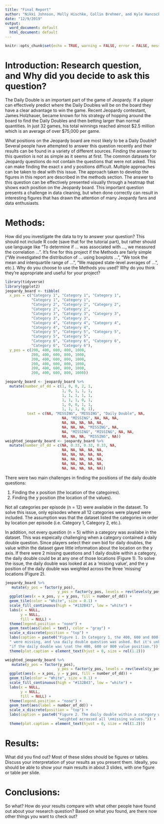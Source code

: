 ```yaml
---
title: "Final Report"
author: "Nikki Johnson, Molly Hischke, Collin Brehmer, and Kyle Hancock"
date: "12/9/2019"
output:
  word_document: default
  html_document: default
---
```


```r
knitr::opts_chunk$set(echo = TRUE, warning = FALSE, error = FALSE, message = FALSE)
```

# Introduction: Research question, and Why did you decide to ask this question?

The Daily Double is an important part of the game of Jeopardy. If a player can effectively predict where the Daily Doubles will be on the board they have a clear advantage to win the game. Recent Jeopardy contestant, James Holzhauer, became known for his strategy of hopping around the board to find the Daily Doubles and then betting larger than normal quantities. In just 32 games, his total winnings reached almost $2.5 million which is an average of over $75,000 per game.

What positions on the Jeopardy board are most likely to be a Daily Double? Several people have attempted to answer this question recently and their results can be found in a variety of different sources. Finding the answer to this question is not as simple as it seems at first. The common datasets for Jeopardy questions do not contain the questions that were not asked. This can make finding the exact x and y positions difficult. Multiple approaches can be taken to deal with this issue. The approach taken to develop the figures in this report are described in the methods section. The answer to this question can be effectively presented visually through a heatmap that shows each position on the Jeopardy board. This important question presents a challenge in data cleaning, but when done correctly can result in interesting figures that has drawn the attention of many Jeopardy fans and data enthusiasts.

# Methods: 

How did you investigate the data to try to answer your question? This should not include R code (save that for the tutorial part), but rather should use language like “To determine if … was associated with …, we measured the correlation …”. It’s fine for this project if the Methods are fairly simple (“We investigated the distribution of … using boxplots …”, “We took the mean and interquartile range of …”, “We mapped state-level averages of …”, etc.). Why do you choose to use the Methods you used? Why do you think they’re appropriate and useful for your project?
```r
library(tidyverse)
library(ggplot2)
jeopardy_board <- tibble(
  x_pos = c("Category 1", "Category 1", "Category 1", 
            "Category 1", "Category 1", 
            "Category 2", "Category 2", "Category 2", 
            "Category 2", "Category 2",
            "Category 3", "Category 3", "Category 3", 
            "Category 3", "Category 3", 
            "Category 4", "Category 4", "Category 4", 
            "Category 4", "Category 4", 
            "Category 5", "Category 5", "Category 5", 
            "Category 5", "Category 5",
            "Category 6", "Category 6", "Category 6", 
            "Category 6", "Category 6"),
  y_pos = c(200, 400, 600, 800, 1000, 
            200, 400, 600, 800, 1000,
            200, 400, 600, 800, 1000,
            200, 400, 600, 800, 1000,
            200, 400, 600, 800, 1000, 
            200, 400, 600, 800, 1000))

jeopardy_board <- jeopardy_board %>% 
  mutate(number_of_dd = c(1, 0, 0, 2, 1,
                          1, 0, 1, 1, 1,
                          1, 1, 1, 1, 1,
                          1, 1, 1, 0, 1,
                          1, 0, 0, 1, 1,
                          1, 1, 1, 0, 1),
          text = c(NA, "MISSING", "MISSING", "Daily Double", NA,
                          NA, "MISSING", NA, NA, NA,
                          NA, NA, NA, NA, NA,
                          NA, NA, NA, "MISSING", NA,
                          NA, "MISSING", "MISSING", NA, NA,
                          NA, NA, NA, "MISSING", NA)) 
weighted_jeopardy_board <- jeopardy_board %>% 
  mutate(number_of_dd = c(NA, 0.33, 0.33, 0.33, NA,
                          NA, NA, NA, NA, NA,
                          NA, NA, NA, NA, NA,
                          NA, NA, NA, NA, NA,
                          NA, NA, NA, NA, NA,
                          NA, NA, NA, NA, NA)) 

```

There were two main challenges in finding the positions of the daily double questions:

1. Finding the x position (the location of the categoires).
2. Finding the y position (the location of the values). 

Not all categories per episode (n = 12) were available in the dataset. To solve this issue, only episodes where all 12 categories were played were included. The assumption was that the dataset listed the categories in order by location per episode (i.e. Category 1, Category 2, etc.). 

In addition, not every question (n = 5) within a category was availabe in the dataset. This was espeically challenging when a category contained a daily double question. Since players select their own bid for daily doubles, the value within the dataset gave little information about the location on the y axis. If there were 2 missing questions and 1 daily double within a category, the daily double could be at any one of those locations (Figure 1). To solve the issue, the daily double was  looked at as a 'missing value', and the y position of the daily double was weighted across the three 'missing' locations (Figure 2). 
      
```r
jeopardy_board %>% 
   mutate(y_pos = factor(y_pos), 
                        y_pos = factor(y_pos, levels = rev(levels(y_pos)))) %>% 
  ggplot(aes(x = x_pos, y = y_pos, fill = number_of_dd)) +
  geom_tile(color = "White", size = 0.1) +
  scale_fill_continuous(high = "#132B43", low = "white") + 
  labs(x = NULL, 
       y = NULL, 
       fill = NULL) +
  theme(legend.position = "none") + 
  geom_text(aes(label = text), color = "gray") +
  scale_x_discrete(position = "top") +
  labs(caption = paste0("Figure 1. In Category 1, the 400, 600 and 800 values",
  " were missing, and \na daily double question was asked. But it's unknown ",
  "if the daily double was \nat the 400, 600 or 800 value position.")) +
  theme(plot.caption = element_text(hjust = 0, size = rel(1.2)))
```

```r
weighted_jeopardy_board %>% 
   mutate(y_pos = factor(y_pos), 
                        y_pos = factor(y_pos, levels = rev(levels(y_pos)))) %>% 
  ggplot(aes(x = x_pos, y = y_pos, fill = number_of_dd)) +
  geom_tile(color = "White", size = 0.1) +
  scale_fill_continuous(high = "#132B43", low = "white") + 
  labs(x = NULL, 
       y = NULL, 
       fill = NULL) +
  theme(legend.position = "none") + 
  geom_text(aes(label = number_of_dd)) +
  scale_x_discrete(position = "top") +
  labs(caption = paste0("Figure 2. The daily double within a category was ",
                        "weighted acrossed all \nmissing values.")) +
  theme(plot.caption = element_text(hjust = 0, size = rel(1.2)))
```

# Results: 
What did you find out? Most of these slides should be figures or tables. Discuss your interpretation of your results as you present them. Ideally, you should be able to show your main results in about 3 slides, with one figure or table per slide.

# Conclusions: 
So what? How do your results compare with what other people have found out about your research question? Based on what you found, are there now other things you want to check out?

